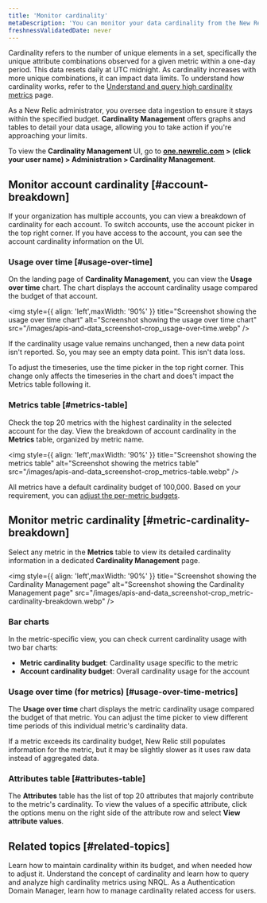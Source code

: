 ```yaml
---
title: 'Monitor cardinality'
metaDescription: 'You can monitor your data cardinality from the New Relic UI.'
freshnessValidatedDate: never
---
```


Cardinality refers to the number of unique elements in a set, specifically the unique attribute combinations observed for a given metric within a one-day period. This data resets daily at UTC midnight. As cardinality increases with more unique combinations, it can impact data limits. To understand how cardinality works, refer to the [Understand and query high cardinality metrics](/docs/data-apis/ingest-apis/metric-api/NRQL-high-cardinality-metrics/) page.

As a New Relic administrator, you oversee data ingestion to ensure it stays within the specified budget. <DNT>**Cardinality Management**</DNT> offers graphs and tables to detail your data usage, allowing you to take action if you're approaching your limits.

To view the **<DNT>Cardinality Management</DNT>** UI, go to **<DNT>[one.newrelic.com](https://one.newrelic.com)</DNT> > (click your user name) > <DNT>Administration > Cardinality Management</DNT>**.

## Monitor account cardinality [#account-breakdown]

If your organization has multiple accounts, you can view a breakdown of cardinality for each account. To switch accounts, use the account picker in the top right corner. If you have access to the account, you can see the account cardinality information on the UI.

### Usage over time [#usage-over-time]

On the landing page of <DNT>**Cardinality Management**</DNT>, you can view the <DNT>**Usage over time**</DNT> chart. The chart displays the account cardinality usage compared the budget of that account.

<img
    style={{ align: 'left',maxWidth: '90%' }}
    title="Screenshot showing the usage over time chart"
    alt="Screenshot showing the usage over time chart"
    src="/images/apis-and-data_screenshot-crop_usage-over-time.webp"
/>

<Callout variant="tip">
  If the cardinality usage value remains unchanged, then a new data point isn't reported. So, you may see an empty data point. This isn't data loss.
</Callout>

To adjust the timeseries, use the time picker in the top right corner. This change only affects the timeseries in the chart and does't impact the Metrics table following it.

### Metrics table [#metrics-table]
Check the top 20 metrics with the highest cardinality in the selected account for the day. View the breakdown of account cardinality in the <DNT>**Metrics**</DNT> table, organized by metric name.


<img
    style={{ align: 'left',maxWidth: '90%' }}
    title="Screenshot showing the metrics table"
    alt="Screenshot showing the metrics table"
    src="/images/apis-and-data_screenshot-crop_metrics-table.webp"
/>

All metrics have a default cardinality budget of 100,000. Based on your requirement, you can [adjust the per-metric budgets](#per-metric-limit-adjustment).

## Monitor metric cardinality [#metric-cardinality-breakdown]

Select any metric in the <DNT>**Metrics**</DNT> table to view its detailed cardinality information in a dedicated <DNT>**Cardinality Management**</DNT> page.

<img
    style={{ align: 'left',maxWidth: '90%' }}
    title="Screenshot showing the Cardinality Management page"
    alt="Screenshot showing the Cardinality Management page"
    src="/images/apis-and-data_screenshot-crop_metric-cardinality-breakdown.webp"
/>

### Bar charts
In the metric-specific view, you can check current cardinality usage with two bar charts:
* <DNT>**Metric cardinality budget**</DNT>: Cardinality usage specific to the metric
* <DNT>**Account cardinality budget**</DNT>: Overall cardinality usage for the account

### Usage over time (for metrics) [#usage-over-time-metrics]

The <DNT>**Usage over time**</DNT> chart displays the metric cardinality usage compared the budget of that metric. You can adjust the time picker to view different time periods of this individual metric's cardinality data.

<Callout variant="tip">
    If a metric exceeds its cardinality budget, New Relic still populates information for the metric, but it may be slightly slower as it uses raw data instead of aggregated data.
</Callout>

### Attributes table [#attributes-table]

The <DNT>**Attributes**</DNT> table has the list of top 20 attributes that majorly contribute to the metric's cardinality. To view the values of a specific attribute, click the options menu on the right side of the attribute row and select <DNT>**View attribute values**</DNT>.


## Related topics [#related-topics]

<DocTiles>
  <DocTile title="Manage cardinality" path="/docs/data-apis/ingest-apis/metric-api/cardinality-management" >Learn how to maintain cardinality within its budget, and when needed how to adjust it.</DocTile>
  <DocTile title="Understand and query high cardinality metrics" path="/docs/data-apis/ingest-apis/metric-api/NRQL-high-cardinality-metrics" >Understand the concept of cardinality and learn how to query and analyze high cardinality metrics using NRQL.</DocTile>
  <DocTile title="Access management" path="/docs/data-apis/ingest-apis/metric-api/cardinality-access-management" >As a Authentication Domain Manager, learn how to manage cardinality related access for users.</DocTile>
</DocTiles>

